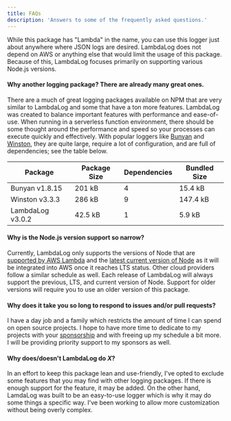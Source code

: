 ```yaml
---
title: FAQs
description: 'Answers to some of the frequently asked questions.'
---
```


While this package has "Lambda" in the name, you can use this logger just about anywhere where JSON logs are desired. LambdaLog does not depend on AWS or anything else that would limit the usage of this package. Because of this, LambdaLog focuses primarily on supporting various Node.js versions.

#### Why another logging package? There are already many great ones.
There are a much of great logging packages available on NPM that are very similar to LambdaLog and some that have a ton more features. LambdaLog was created to balance important features with performance and ease-of-use. When running in a serverless function environment, there should be some thought around the performance and speed so your processes can execute quickly and effectively. With popular loggers like [Bunyan](https://www.npmjs.com/package/bunyan) and [Winston](https://www.npmjs.com/package/winston), they are quite large, require a lot of configuration, and are full of dependencies; see the table below.

| Package | Package Size | Dependencies | Bundled Size |
| ------- | ------------ | ------------ | ------------ |
| Bunyan v1.8.15 | 201 kB | 4 | 15.4 kB |
| Winston v3.3.3 | 286 kB | 9 | 147.4 kB |
| LambdaLog v3.0.2 | 42.5 kB | 1 | 5.9 kB |

#### Why is the Node.js version support so narrow?
Currently, LambdaLog only supports the versions of Node that are [supported by AWS Lambda](https://docs.aws.amazon.com/lambda/latest/dg/lambda-runtimes.html) and the [latest current version of Node](https://nodejs.org/en/about/releases/) as it will be integrated into AWS once it reaches LTS status. Other cloud providers follow a similar schedule as well. Each release of LambdaLog will always support the previous, LTS, and current version of Node. Support for older versions will require you to use an older version of this package.

#### Why does it take you so long to respond to issues and/or pull requests?
I have a day job and a family which restricts the amount of time I can spend on open source projects. I hope to have more time to dedicate to my projects with your [sponsorship](/docs/[v]/sponsorship) and with freeing up my schedule a bit more. I will be providing priority support to my sponsors as well.

#### Why does/doesn't LambdaLog do _X_?
In an effort to keep this package lean and use-friendly, I've opted to exclude some features that you may find with other logging packages. If there is enough support for the feature, it may be added. On the other hand, LamdaLog was built to be an easy-to-use logger which is why it may do some things a specific way. I've been working to allow more customization without being overly complex.
